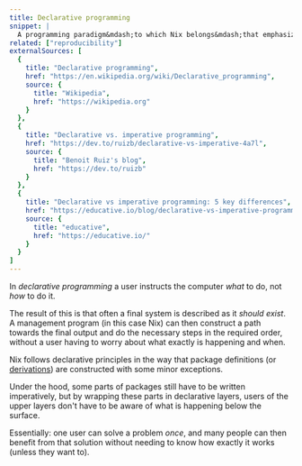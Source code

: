 ```yaml
---
title: Declarative programming
snippet: |
  A programming paradigm&mdash;to which Nix belongs&mdash;that emphasizes *what* you want built rather than *how* it's built
related: ["reproducibility"]
externalSources: [
  {
    title: "Declarative programming",
    href: "https://en.wikipedia.org/wiki/Declarative_programming",
    source: {
      title: "Wikipedia",
      href: "https://wikipedia.org"
    }
  },
  {
    title: "Declarative vs. imperative programming",
    href: "https://dev.to/ruizb/declarative-vs-imperative-4a7l",
    source: {
      title: "Benoit Ruiz's blog",
      href: "https://dev.to/ruizb"
    }
  },
  {
    title: "Declarative vs imperative programming: 5 key differences",
    href: "https://educative.io/blog/declarative-vs-imperative-programming",
    source: {
      title: "educative",
      href: "https://educative.io/"
    }
  }
]
---
```


In *declarative programming* a user instructs the computer *what* to do, not *how* to do it.

The result of this is that often a final system is described as it *should exist*.
A management program (in this case Nix) can then construct a path towards the final output
and do the necessary steps in the required order, without a user having to worry about what exactly is happening and when.

Nix follows declarative principles in the way that package definitions (or [derivations](/concepts/derivations)) are constructed with some minor exceptions.

Under the hood, some parts of packages still have to be written imperatively, but by wrapping these parts in declarative layers,
users of the upper layers don't have to be aware of what is happening below the surface.

Essentially: one user can solve a problem *once*,
and many people can then benefit from that solution without needing to know how exactly it works (unless they want to).
